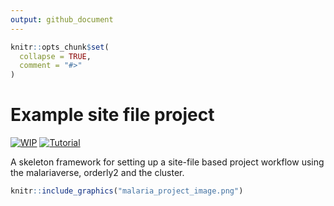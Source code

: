 ```yaml
---
output: github_document
---
```


<!-- README.md is generated from README.Rmd. Please edit that file -->

```r
knitr::opts_chunk$set(
  collapse = TRUE,
  comment = "#>"
)
```

# Example site file project

<!-- badges: start -->
[![WIP](https://img.shields.io/badge/WIP-F3CA40)](https://img.shields.io/badge/WIP-F3CA40)
[![Tutorial](https://img.shields.io/badge/Tutorial-EA3788)](https://img.shields.io/badge/Tutorial-EA3788)
<!-- badges: end -->

A skeleton framework for setting up a site-file based project workflow using
the malariaverse, orderly2 and the cluster.

```r
knitr::include_graphics("malaria_project_image.png")
```
